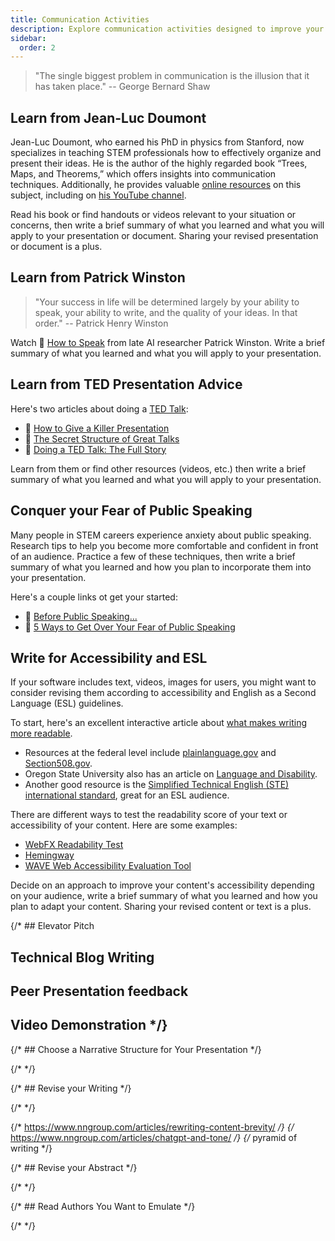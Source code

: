 ```yaml
---
title: Communication Activities
description: Explore communication activities designed to improve your capstone project, including presentation skills, narrative structure, accessibility writing, and more. Develop clear, effective communication to enhance your project's impact and audience engagement.
sidebar:
  order: 2
---
```



> "The single biggest problem in communication is the illusion that it has taken place." -- George Bernard Shaw

## Learn from Jean-Luc Doumont

<Badge text="Individual Activity" variant="success" class="mb-6"/>

Jean-Luc Doumont, who earned his PhD in physics from Stanford, now specializes in teaching STEM professionals how to effectively organize and present their ideas. He is the author of the highly regarded book “Trees, Maps, and Theorems,” which offers insights into communication techniques. Additionally, he provides valuable [online resources](https://www.principiae.be/) on this subject, including on [his YouTube channel](https://www.youtube.com/@jeanlucdoumont).

Read his book or find handouts or videos relevant to your situation or concerns, then write a brief summary of what you learned and what you will apply to your presentation or document. Sharing your revised presentation or document is a plus.

## Learn from Patrick Winston

<Badge text="Individual Activity" variant="success" class="mb-6"/>

> "Your success in life will be determined largely by your ability to speak, your ability to write, and the quality of your ideas. In that order." -- Patrick Henry Winston

Watch 🎥 [How to Speak](https://www.youtube.com/watch?v=Unzc731iCUY) from late AI researcher Patrick Winston. Write a brief summary of what you learned and what you will apply to your presentation.

## Learn from TED Presentation Advice

<Badge text="Individual Activity" variant="success" class="mb-6"/>

Here's two articles about doing a [TED Talk](https://www.ted.com/):

- 📄 [How to Give a Killer Presentation](https://hbr.org/2013/06/how-to-give-a-killer-presentation)
- 🎥 [The Secret Structure of Great Talks](https://www.ted.com/talks/nancy_duarte_the_secret_structure_of_great_talks?)
- 📄 [Doing a TED Talk: The Full Story](https://waitbutwhy.com/2016/03/doing-a-ted-talk-the-full-story.html)

Learn from them or find other resources (videos, etc.) then write a brief summary of what you learned and what you will apply to your presentation.

## Conquer your Fear of Public Speaking

<Badge text="Individual Activity" variant="success" class="mb-6"/>

Many people in STEM careers experience anxiety about public speaking. Research tips to help you become more comfortable and confident in front of an audience. Practice a few of these techniques, then write a brief summary of what you learned and how you plan to incorporate them into your presentation. 

Here's a couple links ot get your started:

- 🎥 [Before Public Speaking...](https://www.ted.com/playlists/226/before_public_speaking)
- 📄 [5 Ways to Get Over Your Fear of Public Speaking](https://hbr.org/2018/02/5-ways-to-get-over-your-fear-of-public-speaking)

## Write for Accessibility and ESL

<Badge text="Individual Activity" variant="success" class="mb-6"/>

If your software includes text, videos, images for users, you might want to consider revising them according to accessibility and English as a Second Language (ESL) guidelines. 

To start, here's an excellent interactive article about [what makes writing more readable](https://pudding.cool/2022/02/plain).

- Resources at the federal level include [plainlanguage.gov](https://www.plainlanguage.gov/) and [Section508.gov](https://www.section508.gov/).
- Oregon State University also has an article on [Language and Disability](https://accessibility.oregonstate.edu/language-and-disability).
- Another good resource is the [Simplified Technical English (STE) international standard](https://asd-ste100.org/), great for an ESL audience.

There are different ways to test the readability score of your text or accessibility of your content. Here are some examples:

- [WebFX Readability Test](https://www.webfx.com/tools/read-able/)
- [Hemingway](https://hemingwayapp.com/)
- [WAVE Web Accessibility Evaluation Tool](https://wave.webaim.org/)

Decide on an approach to improve your content's accessibility depending on your audience, write a brief summary of what you learned and how you plan to adapt your content. Sharing your revised content or text is a plus.

{/* ## Elevator Pitch

## Technical Blog Writing

## Peer Presentation feedback

## Video Demonstration */}

{/* ## Choose a Narrative Structure for Your Presentation */}

{/* <Badge text="Individual Activity" variant="success" class="mb-6"/> */}

{/* ## Revise your Writing */}

{/* <Badge text="Individual Activity" variant="success" class="mb-6"/> */}

{/* https://www.nngroup.com/articles/rewriting-content-brevity/ */}
{/* https://www.nngroup.com/articles/chatgpt-and-tone/ */}
{/* pyramid of writing */}

{/* ## Revise your Abstract */}

{/* <Badge text="Individual Activity" variant="success" class="mb-6"/> */}

{/* ## Read Authors You Want to Emulate */}

{/* <Badge text="Individual Activity" variant="success" class="mb-6"/> */}

